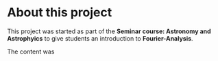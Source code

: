 

# About this project

This project was started as part of the **Seminar course: Astronomy and Astrophyics** to give students an introduction to **Fourier-Analysis**.

The content was 
